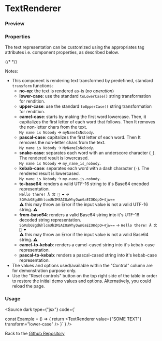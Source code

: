 
<Meta of={TextRendererStories} name="TextRenderer Documentation"  />

# TextRenderer

<Description of={TextRendererStories} />

### Preview

<Primary />

### Properties

The text representation can be customized using the appropriates tag attributes i.e. component properties, as described below.

<Controls of={TextRendererStories.Playground} />
{/* <ArgTypes of={TextRendererStories} sort="requiredFirst" /> */}

Notes:

- This component is rendering text transformed by predefined, standard `transform` functions:
    - **no-op**: the text is rendered as-is (_no operation_)
    - **lower-case**: use the standard `toLowerCase()` string transformation for rendition.
    - **upper-case**: use the standard `toUpperCase()` string transformation for rendition.
    - **camel-case**: starts by making the first word lowercase. Then, it capitalizes the first letter of each word that follows. Then It removes the non-letter chars from the text.  
    `My name is Nobody` &rarr; `myNameIsNobody`.
    - **pascal-case**: capitalizes the first letter of each word. Then It removes the non-letter chars from the text.  
    `My name is Nobody` &rarr; `MyNameIsNobody`.
    - **snake-case**: separates each word with an underscore character (`_`). The rendered result is lowercased.  
    `My name is Nobody` &rarr; `my_name_is_nobody`.
    - **kebab-case**: separates each word with a dash character (`-`). The rendered result is lowercased.  
    `My name is Nobody` &rarr; `my-name-is-nobody`.
    - **to-base64**: renders a valid UTF-16 string to it's Base64 encoded representation.  
    `Hello there! Ā 文 🦄 ❤️` &rarr; `SGVsbG8gdGhlcmUhIMSAIOaWhyDwn6aEIOKdpO+4jw==`  
    ⚠ this may throw an Error if the input value is not a valid UTF-16 string. ⚠
    - **from-base64**: renders a valid Base64 string into it's UTF-16 decoded string representation.  
     `SGVsbG8gdGhlcmUhIMSAIOaWhyDwn6aEIOKdpO+4jw==` &rarr; `Hello there! Ā 文 🦄 ❤️`  
     ⚠ this may throw an Error if the input value is not a valid Base64 string. ⚠
    - **camel-to-kebab**: renders a camel-cased string into it's kebab-case representation.
    - **pascal-to-kebab**: renders a pascal-cased string into it's kebab-case representation.
- The values and options used/available within the "Control" column are for demonstration purpose only.
- Use the "Reset controls" button on the top right side of the table in order to restore the initial demo values and options. Alternatively, you could reload the page.

### Usage

<Source dark type={"jsx"} code={`

const Example = () => {
    return <TextRenderer value={"SOME TEXT"} transform="lower-case" />
}`
} />

Back to the [Github Repository](https://github.com/khatastroffik/react-text-renderer-components)
